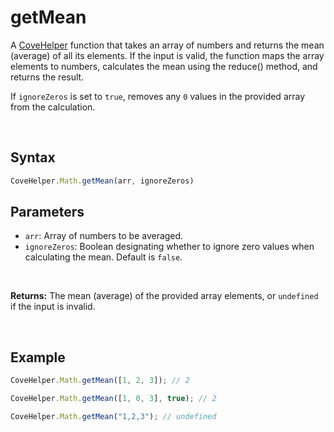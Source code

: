 
<Meta
  title="Helpers/CoveHelper/Math/getMean"
/>

# getMean
A [CoveHelper](./?path=/docs/helpers-covehelper-covehelper-class--docs) function that takes an array of numbers and returns the mean (average) of all its elements. If the input is valid, the function
maps the array elements to numbers, calculates the mean
using the reduce() method, and returns the result.

If `ignoreZeros` is set to `true`, removes any `0` values in the provided array from the calculation.

&nbsp;
## Syntax
```js
CoveHelper.Math.getMean(arr, ignoreZeros)
```

## Parameters
- `arr`: Array of numbers to be averaged.
- `ignoreZeros`: Boolean designating whether to ignore zero values when calculating the mean. Default is `false`.
<br/>

**Returns:** The mean (average) of the provided array elements, or `undefined` if the input is invalid.

&nbsp;
## Example
```js
CoveHelper.Math.getMean([1, 2, 3]); // 2

CoveHelper.Math.getMean([1, 0, 3], true); // 2

CoveHelper.Math.getMean("1,2,3"); // undefined
```
